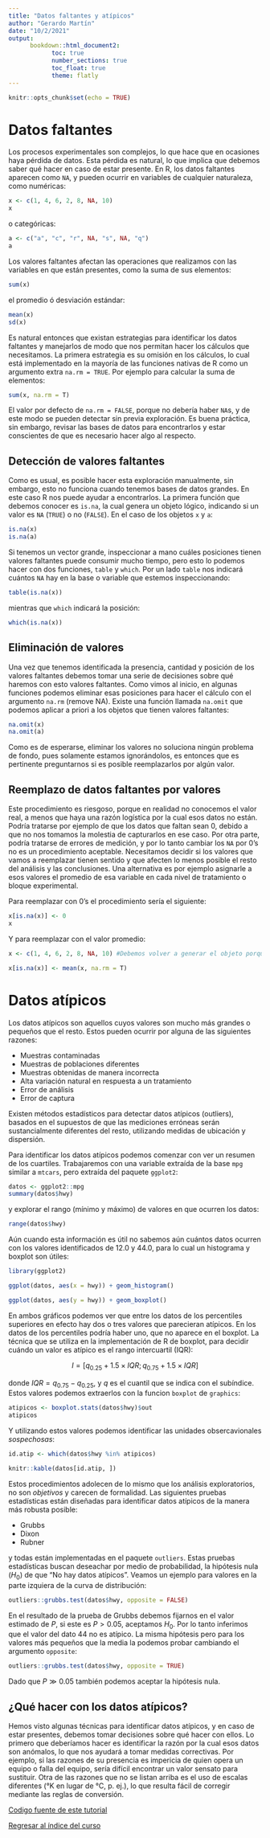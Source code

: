 ```yaml
---
title: "Datos faltantes y atípicos"
author: "Gerardo Martín"
date: "10/2/2021"
output: 
      bookdown::html_document2:
            toc: true 
            number_sections: true
            toc_float: true
            theme: flatly
---
```


```r
knitr::opts_chunk$set(echo = TRUE)
```

# Datos faltantes

Los procesos experimentales son complejos, lo que hace que en ocasiones haya pérdida de datos. Esta pérdida es natural, lo que implica que debemos saber qué hacer en caso de estar presente. En R, los datos faltantes aparecen como `NA`, y pueden ocurrir en variables de cualquier naturaleza, como numéricas:

```r
x <- c(1, 4, 6, 2, 8, NA, 10)
x
```

o categóricas:

```r
a <- c("a", "c", "r", NA, "s", NA, "q")
a
```

Los valores faltantes afectan las operaciones que realizamos con las variables en que están presentes, como la suma de sus elementos:

```r
sum(x)
```

el promedio ó desviación estándar:

```r
mean(x)
sd(x)
```

Es natural entonces que existan estrategias para identificar los datos faltantes y manejarlos de modo que nos permitan hacer los cálculos que necesitamos. La primera estrategia es su omisión en los cálculos, lo cual está implementado en la mayoría de las funciones nativas de R como un argumento extra `na.rm = TRUE`. Por ejemplo para calcular la suma de elementos:

```r
sum(x, na.rm = T)
```

El valor por defecto de `na.rm = FALSE`, porque no debería haber `NA`s, y de este modo se pueden detectar sin previa exploración. Es buena práctica, sin embargo, revisar las bases de datos para encontrarlos y estar conscientes de que es necesario hacer algo al respecto.

## Detección de valores faltantes

Como es usual, es posible hacer esta exploración manualmente, sin embargo, esto no funciona cuando tenemos bases de datos grandes. En este caso R nos puede ayudar a encontrarlos. La primera función que debemos conocer es `is.na`, la cual genera un objeto lógico, indicando si un valor es `NA` (`TRUE`) o no (`FALSE`). En el caso de los objetos `x` y `a`:

```r
is.na(x)
is.na(a)
```

Si tenemos un vector grande, inspeccionar a mano cuáles posiciones tienen valores faltantes puede consumir mucho tiempo, pero esto lo podemos hacer con dos funciones, `table` y `which`. Por un lado `table` nos indicará cuántos `NA` hay en la base o variable que estemos inspeccionando:

```r
table(is.na(x))
```

mientras que `which` indicará la posición:

```r
which(is.na(x))
```

## Eliminación de valores

Una vez que tenemos identificada la presencia, cantidad y posición de los valores faltantes debemos tomar una serie de decisiones sobre qué haremos con esto valores faltantes. Como vimos al inicio, en algunas funciones podemos eliminar esas posiciones para hacer el cálculo con el argumento `na.rm` (remove NA). Existe una función llamada `na.omit` que podemos aplicar a priori a los objetos que tienen valores faltantes:

```r
na.omit(x)
na.omit(a)
```

Como es de esperarse, eliminar los valores no soluciona ningún problema de fondo, pues solamente estamos ignorándolos, es entonces que es pertinente preguntarnos si es posible reemplazarlos por algún valor.

## Reemplazo de datos faltantes por valores

Este procedimiento es riesgoso, porque en realidad no conocemos el valor real, a menos que haya una razón logística por la cual esos datos no están. Podría tratarse por ejemplo de que los datos que faltan sean 0, debido a que no nos tomamos la molestia de capturarlos en ese caso. Por otra parte, podría tratarse de errores de medición, y por lo tanto cambiar los `NA` por 0's no es un procedimiento aceptable. Necesitamos decidir si los valores que vamos a reemplazar tienen sentido y que afecten lo menos posible el resto del análisis y las conclusiones. 
Una alternativa es por ejemplo asignarle a esos valores el promedio de esa variable en cada nivel de tratamiento o bloque experimental. 

Para reemplazar con 0's el procedimiento sería el siguiente:

```r
x[is.na(x)] <- 0 
x
```

Y para reemplazar con el valor promedio:

```r
x <- c(1, 4, 6, 2, 8, NA, 10) #Debemos volver a generar el objeto porque ya reemplazamos el NA con 0

x[is.na(x)] <- mean(x, na.rm = T)
```

# Datos atípicos

Los datos atípicos son aquellos cuyos valores son mucho más grandes o pequeños que el resto. Estos pueden ocurrir por alguna de las siguientes razones:

- Muestras contaminadas
- Muestras de poblaciones diferentes
- Muestras obtenidas de manera incorrecta
- Alta variación natural en respuesta a un tratamiento
- Error de análisis
- Error de captura

Existen métodos estadísticos para detectar datos atípicos (outliers), basados en el supuestos de que las mediciones erróneas serán sustancialmente diferentes del resto, utilizando medidas de ubicación y dispersión.

Para identificar los datos atípicos podemos comenzar con ver un resumen de los cuartiles. Trabajaremos con una variable extraída de la base `mpg` similar a `mtcars`, pero extraída del paquete `ggplot2`:

```r
datos <- ggplot2::mpg
summary(datos$hwy)
```

y explorar el rango (mínimo y máximo) de valores en que ocurren los datos:

```r
range(datos$hwy)
```

Aún cuando esta información es útil no sabemos aún cuántos datos ocurren con los valores identificados de 12.0 y 44.0, para lo cual un histograma y boxplot son útiles:

```r
library(ggplot2)

ggplot(datos, aes(x = hwy)) + geom_histogram()
```

```r
ggplot(datos, aes(y = hwy)) + geom_boxplot()
```

En ambos gráficos podemos ver que entre los datos de los percentiles superiores en efecto hay dos o tres valores que parecieran atípicos. En los datos de los percentiles podría haber uno, que no aparece en el boxplot. La técnica que se utiliza en la implementación de R de boxplot, para decidir cuándo un valor es atípico es el rango intercuartil (IQR):

$$I = [q_{0.25} + 1.5 \times IQR; q_{0.75} + 1.5 \times IQR ]$$

donde $IQR = q_{0.75} - q_{0.25}$, y $q$ es el cuantil que se indica con el subíndice. Estos valores podemos extraerlos con la funcion `boxplot` de `graphics`:

```r
atipicos <- boxplot.stats(datos$hwy)$out
atipicos
```

Y utilizando estos valores podemos identificar las unidades obsercavionales *sospechosas*:

```r
id.atip <- which(datos$hwy %in% atipicos)

knitr::kable(datos[id.atip, ])
```

Estos procedimientos adolecen de lo mismo que los análisis exploratorios, no son *objetivos* y carecen de formalidad. Las siguientes pruebas estadísticas están diseñadas para identificar datos atípicos de la manera más robusta posible:

- Grubbs
- Dixon
- Rubner

y todas están implementadas en el paquete `outliers`. Estas pruebas estadísticas buscan deseachar por medio de probabilidad, la hipótesis nula ($H_0$) de que "No hay datos atípicos". Veamos un ejemplo para valores en la parte izquiera de la curva de distribución:

```r
outliers::grubbs.test(datos$hwy, opposite = FALSE)
```

En el resultado de la prueba de Grubbs debemos fijarnos en el valor estimado de *P*, si este es $P > 0.05$, aceptamos $H_0$. Por lo tanto inferimos que el valor del dato 44 no es atípico. La misma hipótesis pero para los valores más pequeños que la media la podemos probar cambiando el argumento `opposite`:

```r
outliers::grubbs.test(datos$hwy, opposite = TRUE)
```

Dado que $P \gg 0.05$ también podemos aceptar la hipótesis nula.

## ¿Qué hacer con los datos atípicos?

Hemos visto algunas técnicas para identificar datos atípicos, y en caso de estar presentes, debemos tomar decisiones sobre qué hacer con ellos. Lo primero que deberíamos hacer es identificar la razón por la cual esos datos son anómalos, lo que nos ayudará a tomar medidas correctivas. Por ejemplo, si las razones de su presencia es impericia de quien opera un equipo o falla del equipo, sería difícil encontrar un valor sensato para sustituir. Otra de las razones que no se listan arriba es el uso de escalas diferentes (°K en lugar de °C, p. ej.), lo que resulta fácil de corregir mediante las reglas de conversión.

[Codigo fuente de este tutorial](Faltantes-atipicos.Rmd)

[Regresar al índice del curso](index.html)